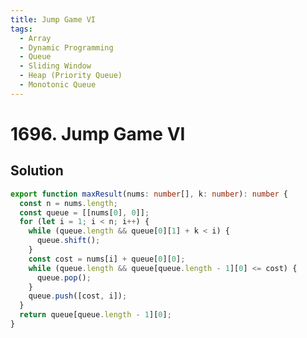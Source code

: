 ```yaml
---
title: Jump Game VI
tags:
  - Array
  - Dynamic Programming
  - Queue
  - Sliding Window
  - Heap (Priority Queue)
  - Monotonic Queue
---
```


# 1696. Jump Game VI

<Badges>
  <LevelBadge level="medium" />
  <TopicBadge name="Array" slug="array" />
  <TopicBadge name="Dynamic Programming" slug="dynamic-programming" />
  <TopicBadge name="Queue" slug="queue" />
  <TopicBadge name="Sliding Window" slug="sliding-window" />
  <TopicBadge name="Heap (Priority Queue)" slug="heap-priority-queue" />
  <TopicBadge name="Monotonic Queue" slug="monotonic-queue" />
</Badges>

## Solution

```typescript filename="solution.ts" copy
export function maxResult(nums: number[], k: number): number {
  const n = nums.length;
  const queue = [[nums[0], 0]];
  for (let i = 1; i < n; i++) {
    while (queue.length && queue[0][1] + k < i) {
      queue.shift();
    }
    const cost = nums[i] + queue[0][0];
    while (queue.length && queue[queue.length - 1][0] <= cost) {
      queue.pop();
    }
    queue.push([cost, i]);
  }
  return queue[queue.length - 1][0];
}
```

<ProblemLink
  codingSite="leetcode"
  href="https://leetcode.com/problems/jump-game-vi/"
  title="Jump Game VI"
/>
